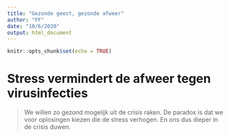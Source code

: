 ```yaml
---
title: "Gezonde geest, gezonde afweer"
author: "FF"
date: "10/6/2020"
output: html_document
---
```


```r
knitr::opts_chunk$set(echo = TRUE)
```

# Stress vermindert de afweer tegen virusinfecties

> We willen zo gezond mogelijk uit de crisis raken. De paradox is dat we voor oplosingen kiezen die de stress verhogen. En ons dus dieper in de crisis duwen. 

